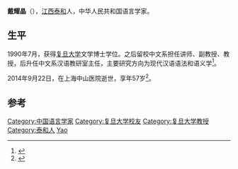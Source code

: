 '''戴耀晶'''（{{bd|1958年|1月28日|2014年|9月22日|catIdx=Dai}}），[[江西|江西]][[泰和|泰和]]人，中华人民共和国语言学家。

==生平==
1990年7月，获得[[复旦大学|复旦大学]]文学博士学位。之后留校中文系担任讲师、副教授、教授，后升任中文系汉语教研室主任，主要研究方向为现代汉语语法和语义学<ref>{{cite news|title=语言学家戴耀晶肝硬化医治无效离世 年仅56岁|url=http://news.163.com/14/0922/12/A6OF41VK00014AED.html|accessdate=2015-01-18|newspaper=网易|archive-url=https://web.archive.org/web/20150118152506/http://news.163.com/14/0922/12/A6OF41VK00014AED.html|archive-date=2015-01-18|dead-url=yes}}</ref>。

2014年9月22日，在上海中山医院逝世，享年57岁<ref>{{cite news|title=那一年，我的辅导员戴耀晶刚博士毕业，正认真地向完美努力|url=http://news.163.com/14/0925/15/A70FATO000014SEH.html|accessdate=2015-01-18|newspaper=网易|archive-url=https://web.archive.org/web/20150118144323/http://news.163.com/14/0925/15/A70FATO000014SEH.html|archive-date=2015-01-18|dead-url=yes}}</ref>。

==参考==
{{reflist}}

{{normdaten}}
{{DEFAULTSORT:Dai yaojin}}
[[Category:中国语言学家|Category:中国语言学家]]
[[Category:复旦大学校友|Category:复旦大学校友]]
[[Category:复旦大学教授|Category:复旦大学教授]]
[[Category:泰和人|Category:泰和人]]
[[Category:戴姓|Yao]]